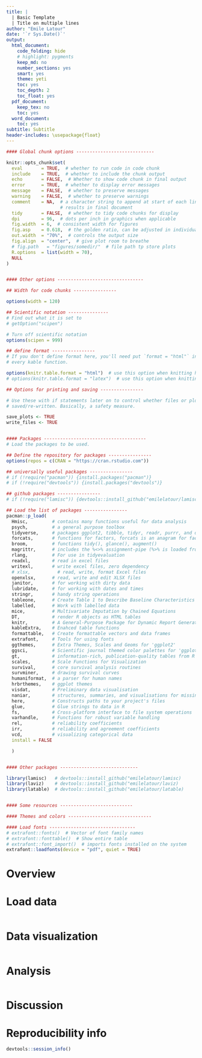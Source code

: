 ```yaml
---
title: |
  | Basic Template
  | Title on multiple lines
author: "Emile Latour"
date: '`r Sys.Date()`'
output:
  html_document:
    code_folding: hide
    # highlight: pygments
    keep_md: no
    number_sections: yes
    smart: yes
    theme: yeti
    toc: yes
    toc_depth: 2
    toc_float: yes
  pdf_document:
    keep_tex: no
    toc: yes
  word_document:
    toc: yes
subtitle: Subtitle
header-includes: \usepackage{float}
---
```

  
<style> 
body { 
text-align: justify} 
</style>
  
```r

#### Global chunk options -----------------------------

knitr::opts_chunk$set(
  eval       = TRUE,  # whether to run code in code chunk
  include    = TRUE,  # whether to include the chunk output
  echo       = FALSE,  # Whether to show code chunk in final output
  error      = TRUE,  # whether to display error messages
  message    = FALSE,  # whether to preserve messages
  warning    = FALSE,  # whether to preserve warnings
  comment    = NA,  # a character string to append at start of each line of 
                    # results in final document
  tidy       = FALSE,  # whether to tidy code chunks for display
  dpi        = 96,  # dots per inch in graphics when applicable
  fig.width  = 6,  # consistent width for figures
  fig.asp    = 0.618,  # the golden ratio, can be adjusted in individual chunks
  out.width  = "70%",  # controls the output size
  fig.align  = "center",  # give plot room to breathe
  # fig.path   = "figures/somedir/"  # file path tp store plots
  R.options  = list(width = 70), 
  NULL
)


#### Other options --------------------------------

## Width for code chunks ---------------- 

options(width = 120)

## Scientific notation ---------------
# Find out what it is set to
# getOption("scipen")

# Turn off scientific notation
options(scipen = 999)

## define format ----------------
# If you don't define format here, you'll need put `format = "html"` in 
# every kable function.

options(knitr.table.format = "html")  # use this option when knitting html
# options(knitr.table.format = "latex")  # use this option when knitting pdf

## Options for printing and saving ----------------

# Use these with if statements later on to control whether files or plots get
# saved/re-written. Basically, a safety measure.

save_plots <- TRUE
write_files <- TRUE


#### Packages --------------------------------------
# Load the packages to be used.

## Define the repository for packages ----------------
options(repos = c(CRAN = "https://cran.rstudio.com"))

## universally useful packages ----------------
# if (!require("pacman")) {install.packages("pacman")}
# if (!require("devtools")) {install.packages("devtools")}

## github packages ----------------
# if (!require("lamisc")) {devtools::install_github("emilelatour/lamisc")}

## Load the list of packages ----------------
pacman::p_load(
  Hmisc,         # contains many functions useful for data analysis
  psych,         # a general purpose toolbox
  tidyverse,     # packages ggplot2, tibble, tidyr, readr, purrr, and dplyr 
  forcats,       # functions for factors, forcats is an anagram for factors
  broom,         # functions tidy(), glance(), augment()
  magrittr,      # includes the %<>% assignment-pipe (%>% is loaded from dplyr)
  rlang,         # For use in tidyevaluation
  readxl,        # read in excel files
  writexl,       # write excel files, zero dependency
  # xlsx,          # read, write, format Excel files
  openxlsx,      # read, write and edit XLSX files
  janitor,       # for working with dirty data
  lubridate,     # for working with dates and times
  stringr,       # handy string operations
  tableone,      # Create Table 1 to Describe Baseline Characteristics
  labelled,      # Work with labelled data
  mice,          # Multivariate Imputation by Chained Equations
  DT,            # render R objects as HTML tables
  knitr,         # A General-Purpose Package for Dynamic Report Generation in R
  kableExtra,    # Enahced table functions
  formattable,   # Create formattable vectors and data frames
  extrafont,     # Tools for using fonts
  ggthemes,      # Extra Themes, Scales and Geoms for 'ggplot2'
  ggsci,         # Scientific journal themed color palettes for 'ggplot2'
  gt,            # information-rich, publication-quality tables from R
  scales,        # Scale Functions for Visualization
  survival,      # core survival analysis routines
  survminer,     # drawing survival curves
  humaniformat,  # a parser for human names
  hrbrthemes,    # ggplot themes
  visdat,        # Preliminary data visualisation
  naniar,        # structures, summaries, and visualisations for missing data
  here,          # Constructs paths to your project's files
  glue,          # Glue strings to data in R
  fs,            # Cross-platform interface to file system operations
  varhandle,     # Functions for robust variable handling
  rel,           # reliability coefficients
  irr,           # reliability and agreement coefficients
  vcd,           # visualizing categorical data
  install = FALSE

  )


#### Other packages -----------------------------

library(lamisc)   # devtools::install_github("emilelatour/lamisc)
library(laviz)    # devtools::install_github("emilelatour/laviz)
library(latable)  # devtools::install_github("emilelatour/latable)


#### Some resources ---------------------------

#### Themes and colors -------------------------------

#### Load fonts --------------------------------
# extrafont::fonts()  # Vector of font family names
# extrafont::fonttable()  # Show entire table
# extrafont::font_import()  # imports fonts installed on the system
extrafont::loadfonts(device = "pdf", quiet = TRUE)


```


# Overview



# Load data 

```r

```


# Data visualization

```r

```


# Analysis

```r

```


# Discussion


# Reproducibility info

```r
devtools::session_info()
```

